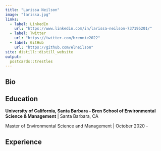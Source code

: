```yaml
---
title: "Larissa Neilson"
image: "larissa.jpg"
links:
  - label: LinkedIn
    url: "https://www.linkedin.com/in/larissa-neilson-737195201/"
  - label: Twitter
    url: "https://twitter.com/brennie2022"
  - label: GitHub
    url: "https://github.com/elneilson"
site: distill::distill_website
output:
  postcards::trestles
---
```


## Bio

## Education

**University of California, Santa Barbara - Bren School of Environmental Science & Management** | Santa Barbara, CA

Master of Environmental Science and Management | October 2020 - 

## Experience
